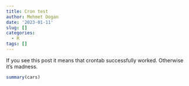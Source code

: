 ```yaml
---
title: Cron test
author: Mehmet Dogan
date: '2023-01-11'
slug: []
categories:
  - R
tags: []
---
```



If you see this post it means that crontab successfully worked. Otherwise it's madness. 

```r
summary(cars)
```